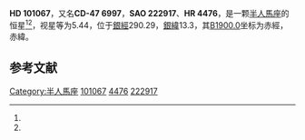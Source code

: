 {{Starbox begin
| name = HD 101067
}}
{{Starbox observe
| epoch = [[J2000.0|J2000.0]]
| constell = [[半人馬座|半人馬座]]<ref name=SIMBAD>{{cite web
 | url=http://simbad.u-strasbg.fr/simbad/sim-id?Ident=HR+4476
 | title =Pulsating variable Star
 | publisher=Centre de Données astronomiques de Strasbourg
 | work=SIMBAD
 | accessdate=2012-07-13}}</ref><ref name=DATA>{{cite web
 | url=http://vizier.u-strasbg.fr/viz-bin/VizieR-5?-out.add=.&-source=5050&-corr=PK=HR&-out.max=9999&HR=4476
 | title=VizieR Detailed Page
 | accessdate=2012-07-13
 | archive-date=2019-02-16
 | archive-url=https://web.archive.org/web/20190216075356/http://vizier.u-strasbg.fr/viz-bin/VizieR-5?-out.add=.&-source=5050&-corr=PK=HR&-out.max=9999&HR=4476
 | dead-url=no
 }}</ref>
| 星官 = 
| ra = {{RA|11|37|33.9}}<ref name=SIMBAD /><ref name=DATA />
| dec = {{DEC|-47|44|50}}<ref name=SIMBAD /><ref name=DATA />
| appmag_v = 5.44<ref name=SIMBAD /><ref name=DATA />
}}
{{Starbox character
| class = K2III<ref name=SIMBAD /><ref name=DATA />
| b-v = 1.24<ref name=SIMBAD /><ref name=DATA />
| u-b = 1.3<ref name=SIMBAD /><ref name=DATA />
| r-i = 0.44E<ref name=SIMBAD /><ref name=DATA />
| variable = 
}}
{{Starbox astrometry
| radial_v = 1.3
| prop_mo_ra = -1
| parallax = 0.001
| p_error = 
}}
{{Starbox catalog
| names =CD-47 6997，[[SAO星表|SAO]] 222917，[[HD星表|HD]] 101067，[[HR星表|HR]] 4476}}
{{Starbox reference |Simbad=HR+4476}}
{{Starbox end}}

'''HD 101067'''，又名'''CD-47 6997'''，'''SAO 222917'''、'''HR 4476'''，是一颗[[半人馬座|半人馬座]]的恒星<ref name=SIMBAD /><ref name=DATA />，视星等为5.44，位于[[銀道座標系|銀經]]290.29，[[銀道座標系|銀緯]]13.3，其[[B1900.0|B1900.0]]坐标为赤經{{RA|11|32|43}}，赤緯{{DEC|-47|13.3|39}}。

== 参考文献 ==
{{reflist}}

{{star-stub}}

[[Category:半人馬座|Category:半人馬座]]
[[Category:HD和HDE天體|101067]]
[[Category:HR天體|4476]]
[[Category:SAO天體|222917]]